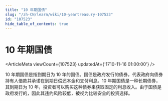 ```yaml
---
title: "10 年期国债"
slug: "/zh-CN/learn/wiki/10-yeartreasury-107523"
id: "107523"
hide_table_of_contents: true
---
```



# 10 年期国债

<ArticleMeta viewCount={107523} updatedAt={'1710-11-16 01:00:00'} />

10 年期国债是指到期日为 10 年的国债。国债是政府发行的债券，代表政府向债券持有人借款并承诺在到期日偿还本金和支付利息。10 年期国债是一种长期债券，其到期日为 10 年，投资者可以购买这种债券来获取固定的利息收入。由于国债是政府发行的，因此其违约风险较低，被视为比较安全的投资选择。
